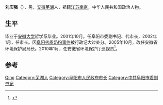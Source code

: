 '''刘庆强'''（{{bd|1957年|8月||}}），男，[[安徽|安徽]][[芜湖|芜湖]]人，祖籍[[江苏|江苏]][[南京|南京]]，中华人民共和国政治人物。

== 生平 ==
毕业于[[安徽大学|安徽大学]]哲学系毕业。2001年10月，任阜阳市委副书记、代市长，2002年1月，任市长。因[[阜阳劣质奶粉事件|阜阳劣质奶粉事件]]被行政记大过处分。2005年10月，改任安徽省环境保护局局长。2010年1月，任安徽省环境保护厅巡视员<ref>{{cite news|title=刘庆强:被手足口病带出的复职官员|url=http://www.jcrb.com/zhuanti/ffzt/wlbggy/wzgy/200901/t20090113_125835.html|accessdate=2015-01-24|newspaper=正义网|archive-date=2016-03-04|archive-url=https://web.archive.org/web/20160304190123/http://www.jcrb.com/zhuanti/ffzt/wlbggy/wzgy/200901/t20090113_125835.html|dead-url=no}}</ref>。

== 参考 ==
{{reflist}}

{{Authority control}}
{{DEFAULTSORT:Liu}}
[[Category:刘姓|Qing]]
[[Category:芜湖人|Category:芜湖人]]
[[Category:阜阳市人民政府市长|Category:阜阳市人民政府市长]]
[[Category:中共阜阳市委副书记|Category:中共阜阳市委副书记]]


{{中国政治人物小作品}}